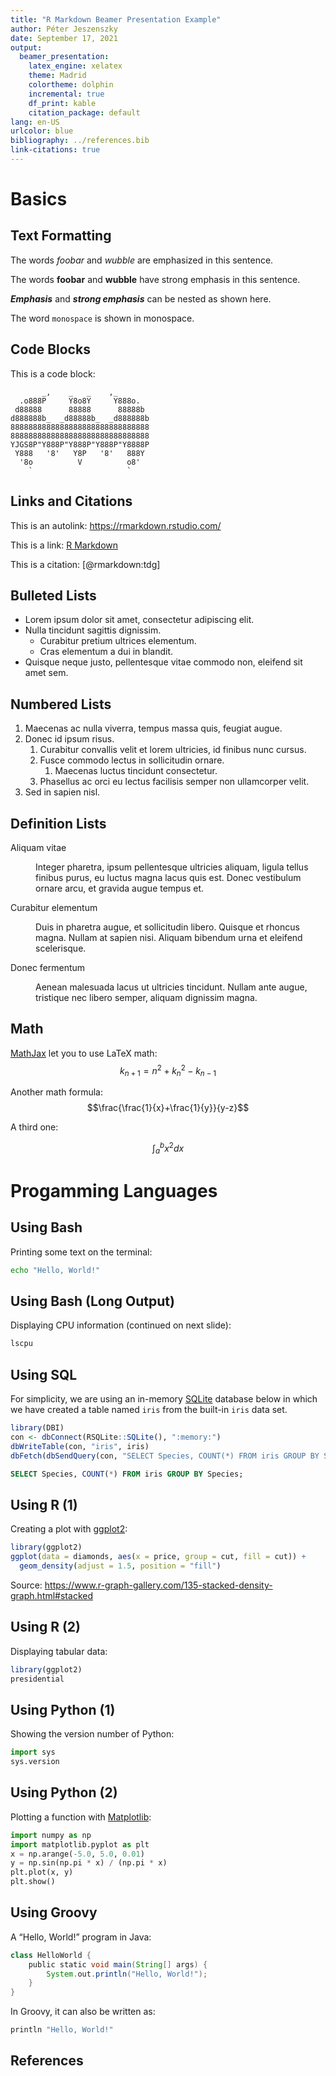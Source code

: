 ```yaml
---
title: "R Markdown Beamer Presentation Example"
author: Péter Jeszenszky
date: September 17, 2021
output:
  beamer_presentation:
    latex_engine: xelatex
    theme: Madrid
    colortheme: dolphin
    incremental: true
    df_print: kable
    citation_package: default
lang: en-US
urlcolor: blue
bibliography: ../references.bib
link-citations: true
---
```


# Basics

## Text Formatting

The words _foobar_ and *wubble* are emphasized in this sentence.

The words __foobar__ and **wubble** have strong emphasis in this sentence.

___Emphasis___ and ***strong emphasis*** can be nested as shown here.

The word `monospace` is shown in monospace.

## Code Blocks

This is a code block:
```
       _,    _   _    ,_
  .o888P     Y8o8Y     Y888o.
 d88888      88888      88888b
d888888b_  _d88888b_  _d888888b
8888888888888888888888888888888
8888888888888888888888888888888
YJGS8P"Y888P"Y888P"Y888P"Y8888P
 Y888   '8'   Y8P   '8'   888Y
  '8o          V          o8'
    `                     `
```

## Links and Citations

This is an autolink: <https://rmarkdown.rstudio.com/>

This is a link: [R Markdown](https://rmarkdown.rstudio.com/)

This is a citation: [@rmarkdown:tdg]

## Bulleted Lists

* Lorem ipsum dolor sit amet, consectetur adipiscing elit.
* Nulla tincidunt sagittis dignissim.
  * Curabitur pretium ultrices elementum.
  * Cras elementum a dui in blandit.
* Quisque neque justo, pellentesque vitae commodo non, eleifend sit amet sem.

## Numbered Lists

1. Maecenas ac nulla viverra, tempus massa quis, feugiat augue.
1. Donec id ipsum risus.
    1. Curabitur convallis velit et lorem ultricies, id finibus nunc cursus.
    1. Fusce commodo lectus in sollicitudin ornare.
        1. Maecenas luctus tincidunt consectetur.
    1. Phasellus ac orci eu lectus facilisis semper non ullamcorper velit.
1. Sed in sapien nisl.

## Definition Lists

Aliquam vitae

:   Integer pharetra, ipsum pellentesque ultricies aliquam, ligula tellus finibus purus, eu luctus magna lacus quis est. Donec vestibulum ornare arcu, et gravida augue tempus et.

Curabitur elementum

:   Duis in pharetra augue, et sollicitudin libero. Quisque et rhoncus magna. Nullam at sapien nisi. Aliquam bibendum urna et eleifend scelerisque.

Donec fermentum

:   Aenean malesuada lacus ut ultricies tincidunt. Nullam ante augue, tristique nec libero semper, aliquam dignissim magna.

## Math

[MathJax](https://www.mathjax.org/) let you to use LaTeX math:
$$k_{n+1} = n^2 + k_n^2 - k_{n-1}$$

Another math formula:
$$\frac{\frac{1}{x}+\frac{1}{y}}{y-z}$$

A third one:

$$\int_{a}^{b} x^2 dx$$

# Progamming Languages

## Using Bash

Printing some text on the terminal:
```bash
echo "Hello, World!"
```

## Using Bash (Long Output) {.allowframebreaks}

\footnotesize
Displaying CPU information (continued on next slide):
```bash
lscpu
```

## Using SQL

For simplicity, we are using an in-memory [SQLite](https://www.sqlite.org/) database below in which we have created a table named `iris` from the built-in `iris` data set.

```r
library(DBI)
con <- dbConnect(RSQLite::SQLite(), ":memory:")
dbWriteTable(con, "iris", iris)
dbFetch(dbSendQuery(con, "SELECT Species, COUNT(*) FROM iris GROUP BY Species"))
```

```sql
SELECT Species, COUNT(*) FROM iris GROUP BY Species;
```

## Using R (1)

Creating a plot with [ggplot2](https://ggplot2.tidyverse.org/reference/ggplot.html):
```r
library(ggplot2)
ggplot(data = diamonds, aes(x = price, group = cut, fill = cut)) +
  geom_density(adjust = 1.5, position = "fill")
```

Source: <https://www.r-graph-gallery.com/135-stacked-density-graph.html#stacked>

## Using R (2)

\footnotesize
Displaying tabular data:
```r
library(ggplot2)
presidential
```

## Using Python (1)

Showing the version number of Python:
```python
import sys
sys.version
```

## Using Python (2) {.allowframebreaks}

Plotting a function with [Matplotlib](https://matplotlib.org/):
```python
import numpy as np
import matplotlib.pyplot as plt
x = np.arange(-5.0, 5.0, 0.01)
y = np.sin(np.pi * x) / (np.pi * x)
plt.plot(x, y)
plt.show()
```

## Using Groovy

A "Hello, World!" program in Java:
```groovy
class HelloWorld {
    public static void main(String[] args) {
        System.out.println("Hello, World!");
    }
}
```

In Groovy, it can also be written as:
```groovy
println "Hello, World!"
```

## References

